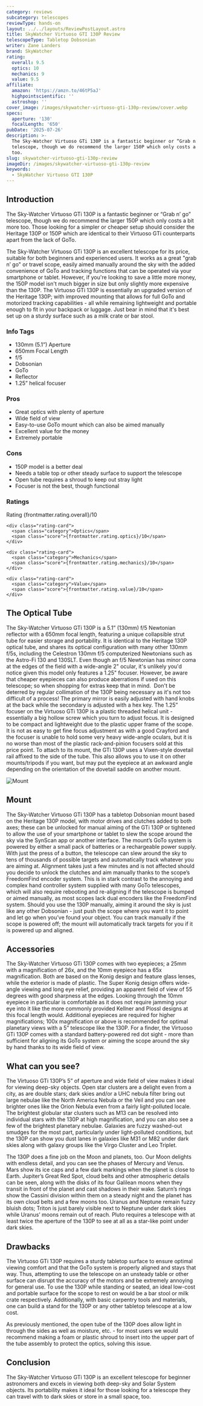 ```yaml
---
category: reviews
subcategory: telescopes
reviewType: hands-on
layout: ../../layouts/ReviewPostLayout.astro
title: SkyWatcher Virtuoso GTI 130P Review
telescopeType: Tabletop Dobsonian
writer: Zane Landers
brand: SkyWatcher
rating:
  overall: 9.5
  optics: 10
  mechanics: 9
  value: 9.5
affiliate:
  amazon: 'https://amzn.to/46tP5aJ'
  highpointscientific: ''
  astroshop: ''
cover_image: /images/skywatcher-virtuoso-gti-130p-review/cover.webp
specs:
  aperture: '130'
  focalLength: '650'
pubDate: '2025-07-26'
description: >-
  The Sky-Watcher Virtuoso GTi 130P is a fantastic beginner or “Grab n’ go”
  telescope, though we do recommend the larger 150P which only costs a bit more
  too.
slug: skywatcher-virtuoso-gti-130p-review
imageDir: /images/skywatcher-virtuoso-gti-130p-review
keywords:
  - SkyWatcher Virtuoso GTI 130P
---
```


<h2>Introduction</h2>
<p class="highlight">The Sky-Watcher Virtuoso GTi 130P is a fantastic beginner or “Grab n’ go” telescope, though we do recommend the larger 150P which only costs a bit more too. Those looking for a simpler or cheaper setup should consider the Heritage 130P or 150P which are identical to their Virtuoso GTi counterparts apart from the lack of GoTo.</p>

<p>The Sky-Watcher Virtuoso GTi 130P is an excellent telescope for its price, suitable for both beginners and experienced users. It works as a great "grab n’ go" or travel scope, easily aimed manually around the sky with the added convenience of GoTo and tracking functions that can be operated via your smartphone or tablet. However, if you're looking to save a little more money, the 150P model isn't much bigger in size but only slightly more expensive than the 130P. The Virtuoso GTi 130P is essentially an upgraded version of the Heritage 130P; with improved mounting that allows for full GoTo and motorized tracking capabilities - all while remaining lightweight and portable enough to fit in your backpack or luggage. Just bear in mind that it's best set up on a sturdy surface such as a milk crate or bar stool.</p>
<section class="info-tags">
  <h3>Info Tags</h3>
  <ul>
    <li>130mm (5.1”) Aperture</li>
    <li>650mm Focal Length</li>
    <li>f/5</li>
    <li>Dobsonian</li>
    <li>GoTo</li>
    <li>Reflector</li>
    <li>1.25” helical focuser</li>
  </ul>
</section>

<section class="pros-cons">
  <div class="pros-block">
    <h3>Pros</h3>
    <ul>
        <li>Great optics with plenty of aperture</li>
        <li>Wide field of view</li>
        <li>Easy-to-use GoTo mount which can also be aimed manually</li>
        <li>Excellent value for the money</li>
        <li>Extremely portable</li>
    </ul>
  </div>
  <div class="cons-block">
    <h3>Cons</h3>
    <ul>
        <li>150P model is a better deal</li>
        <li>Needs a table top or other steady surface to support the telescope</li>
        <li>Open tube requires a shroud to keep out stray light</li>
        <li>Focuser is not the best, though functional</li>
    </ul>
  </div>
</section>

<section class="ratings">
  <h3>Ratings</h3>
  <div class="ratings-grid">
    <div class="rating-card">
      <span class="category">Rating</span>
      <span class="score">{frontmatter.rating.overall}/10</span>
    </div>

    <div class="rating-card">
      <span class="category">Optics</span>
      <span class="score">{frontmatter.rating.optics}/10</span>
    </div>

    <div class="rating-card">
      <span class="category">Mechanics</span>
      <span class="score">{frontmatter.rating.mechanics}/10</span>
    </div>

    <div class="rating-card">
      <span class="category">Value</span>
      <span class="score">{frontmatter.rating.value}/10</span>
    </div>
  </div>
</section>

<Affiliates affiliate={frontmatter.affiliate} />

<h2>The Optical Tube</h2>
<p>The Sky-Watcher Virtuoso GTi 130P is a 5.1” (130mm) f/5 Newtonian reflector with a 650mm focal length, featuring a unique collapsible strut tube for easier storage and portability. It is identical to the Heritage 130P optical tube, and shares its optical configuration with many other 130mm f/5s, including the Celestron 130mm f/5 computerized Newtonians such as the Astro-Fi 130 and 130SLT. Even though an f/5 Newtonian has minor coma at the edges of the field with a wide-angle 2" ocular, it's unlikely you'd notice given this model only features a 1.25" focuser. However, be aware that cheaper eyepieces can also produce aberrations if used on this telescope; so when shopping for extras keep that in mind. 
Don't be deterred by regular collimation of the 130P being necessary as it's not too difficult of a process! The primary mirror is easily adjusted with hand knobs at the back while the secondary is adjusted with a hex key.
The 1.25” focuser on the Virtuoso GTi 130P is a plastic threaded helical unit - essentially a big hollow screw which you turn to adjust focus. It is designed to be compact and lightweight due to the plastic upper frame of the scope. It is not as easy to get fine focus adjustment as with a good Crayford and the focuser is unable to hold some very heavy wide-angle oculars, but it is no worse than most of the plastic rack-and-pinion focusers sold at this price point.
To attach to its mount, the GTi 130P uses a Vixen-style dovetail rail affixed to the side of the tube. This also allows you to use it on other mounts/tripods if you want, but may put the eyepiece at an awkward angle depending on the orientation of the dovetail saddle on another mount.</p>
<img class="post-image post-image-sm" src="/images/skywatcher-virtuoso-gti-130p-review/mount.webp" alt="Mount"></img>
<h2>Mount</h2>

<p>The Sky-Watcher Virtuoso GTi 130P has a tabletop Dobsonian 
mount based on the Heritage 130P model, with motor drives and clutches added to both axes; 
these can be unlocked for manual aiming of the GTi 130P or tightened to allow the use of your 
smartphone or tablet to slew the scope around the sky via the SynScan app or another interface.
The mount’s GoTo system is powered by either a small pack of batteries or a rechargeable power supply. 
With just the press of a button, the telescope can slew around the sky to tens of thousands of possible 
targets and automatically track whatever you are aiming at. Alignment takes just a few minutes and is not 
affected should you decide to unlock the clutches and aim manually thanks to the scope’s FreedomFind encoder 
system. This is in stark contrast to the annoying and complex hand controller system supplied with many GoTo 
telescopes, which will also require rebooting and re-aligning if the telescope is bumped or aimed manually, 
as most scopes lack dual encoders like the FreedomFind system.
Should you use the 130P manually, aiming it around the sky is just like any other Dobsonian - just push the scope where you want it to point and let go when you’ve found your object. You can track manually if the scope is powered off; the mount will automatically track targets for you if it is powered up and aligned.</p>
<h2>Accessories</h2>

<p>The Sky-Watcher Virtuoso GTi 130P comes with two eyepieces; a 25mm with a magnification of 26x, and the 10mm eyepiece has a 65x magnification. Both are based on the Konig design and feature glass lenses, while the exterior is made of plastic. The Super Konig design offers wide-angle viewing and long eye relief, providing an apparent field of view of 55 degrees with good sharpness at the edges. Looking through the 10mm eyepiece in particular is comfortable as it does not require jamming your eye into it like the more commonly provided Kellner and Plossl designs at this focal length would. Additional eyepieces are required for higher magnifications; 100x magnification or above is recommended for optimal planetary views with a 5” telescope like the 130P.
For a finder, the Virtuoso GTi 130P comes with a standard battery-powered red dot sight - more than sufficient for aligning its GoTo system or aiming the scope around the sky by hand thanks to its wide field of view.</p>
<h2>What can you see?</h2>

<p>The Virtuoso GTi 130P’s 5” of aperture and wide field of view makes it ideal for viewing deep-sky objects. Open star clusters are a delight even from a city, as are double stars; dark skies and/or a UHC nebula filter bring out large nebulae like the North America Nebula or the Veil and you can see brighter ones like the Orion Nebula even from a fairly light-polluted locale. The brightest globular star clusters such as M13 can be resolved into individual stars with the 130P at high magnification, and you can also see a few of the brightest planetary nebulae. Galaxies are fuzzy washed-out smudges for the most part, particularly under light-polluted conditions, but the 130P can show you dust lanes in galaxies like M31 or M82 under dark skies along with galaxy groups like the Virgo Cluster and Leo Triplet.</p>
<p>The 130P does a fine job on the Moon and planets, too. Our Moon delights with endless detail, and you can see the phases of Mercury and Venus. Mars show its ice caps and a few dark markings when the planet is close to Earth. Jupiter’s Great Red Spot, cloud belts and other atmospheric details can be seen, along with the disks of its four Galilean moons when they transit in front of the planet and cast shadows in their wake. Saturn’s rings show the Cassini division within them on a steady night and the planet has its own cloud belts and a few moons too. Uranus and Neptune remain fuzzy bluish dots; Triton is just barely visible next to Neptune under dark skies while Uranus’ moons remain out of reach. Pluto requires a telescope with at least twice the aperture of the 130P to see at all as a star-like point under dark skies.</p>
<h2>Drawbacks</h2>

<p>The Virtuoso GTi 130P requires a sturdy tabletop surface to ensure optimal viewing comfort and that the GoTo system is properly aligned and stays that way. Thus, attempting to use the telescope on an unsteady table or other surface can disrupt the accuracy of the motors and be extremely annoying for general use. To use the 130P while standing or seated, an ideal low-cost and portable surface for the scope to rest on would be a bar stool or milk crate respectively. Additionally, with basic carpentry tools and materials, one can build a stand for the 130P or any other tabletop telescope at a low cost.</p>
<p>As previously mentioned, the open tube of the 130P does allow light in through the sides as well as moisture, etc. - for most users we would recommend making a foam or plastic shroud to insert into the upper part of the tube assembly to protect the optics, solving this issue.</p>
<h2>Conclusion</h2>

<p>The Sky-Watcher Virtuoso GTi 130P is an excellent telescope for beginner astronomers and excels in viewing both deep-sky and Solar System objects. Its portability makes it ideal for those looking for a telescope they can travel with to dark skies or store in a small space, too.</p>

